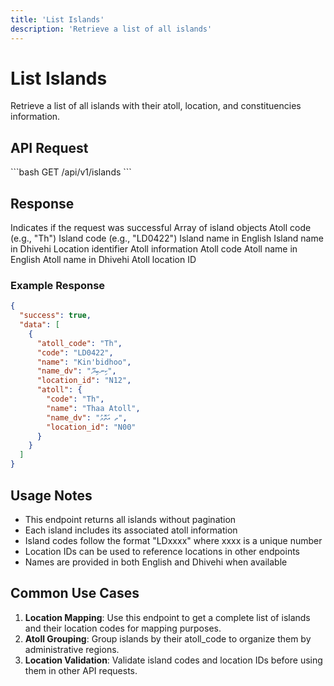 ```yaml
---
title: 'List Islands'
description: 'Retrieve a list of all islands'
---
```


# List Islands

Retrieve a list of all islands with their atoll, location, and constituencies information.

## API Request

<Card title="GET All Islands" icon="map-location-dot">
  ```bash
  GET /api/v1/islands
  ```
</Card>

## Response

<ResponseField name="success" type="boolean">
  Indicates if the request was successful
</ResponseField>

<ResponseField name="data" type="array">
  Array of island objects
  <Expandable title="Properties">
    <ResponseField name="atoll_code" type="string">
      Atoll code (e.g., "Th")
    </ResponseField>
    <ResponseField name="code" type="string">
      Island code (e.g., "LD0422")
    </ResponseField>
    <ResponseField name="name" type="string">
      Island name in English
    </ResponseField>
    <ResponseField name="name_dv" type="string">
      Island name in Dhivehi
    </ResponseField>
    <ResponseField name="location_id" type="string">
      Location identifier
    </ResponseField>
    <ResponseField name="atoll" type="object">
      Atoll information
      <Expandable title="Properties">
        <ResponseField name="code" type="string">Atoll code</ResponseField>
        <ResponseField name="name" type="string">Atoll name in English</ResponseField>
        <ResponseField name="name_dv" type="string">Atoll name in Dhivehi</ResponseField>
        <ResponseField name="location_id" type="string">Atoll location ID</ResponseField>
      </Expandable>
    </ResponseField>
  </Expandable>
</ResponseField>

### Example Response

```json
{
  "success": true,
  "data": [
    {
      "atoll_code": "Th",
      "code": "LD0422",
      "name": "Kin'bidhoo",
      "name_dv": "ކިނބިދޫ",
      "location_id": "N12",
      "atoll": {
        "code": "Th",
        "name": "Thaa Atoll",
        "name_dv": "ތ އަތޮޅު",
        "location_id": "N00"
      }
    }
  ]
}
```

## Usage Notes

- This endpoint returns all islands without pagination
- Each island includes its associated atoll information
- Island codes follow the format "LDxxxx" where xxxx is a unique number
- Location IDs can be used to reference locations in other endpoints
- Names are provided in both English and Dhivehi when available

## Common Use Cases

1. **Location Mapping**: Use this endpoint to get a complete list of islands and their location codes for mapping purposes.
2. **Atoll Grouping**: Group islands by their atoll_code to organize them by administrative regions.
3. **Location Validation**: Validate island codes and location IDs before using them in other API requests. 